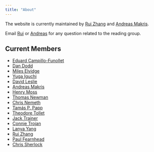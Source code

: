 ```yaml
---
title: "About"
---
```


The website is currently maintained by [Rui Zhang](https://shusheng3927.github.io/) and [Andreas Makris](https://www.linkedin.com/in/andreas-makris-41868b225/). 

Email [Rui](mailto:r.zhang26@lancaster.ac.uk) or [Andreas](mailto:a.makris@lancaster.ac.uk) for any question related to the reading group. 

## Current Members 

- [Eduard Campillo-Funollet](https://www.lancaster.ac.uk/maths/people/eduard-campillo-funollet)
- [Dan Dodd](https://www.lancaster.ac.uk/sci-tech/about-us/people/daniel-dodd)
- [Miles Elvidge](https://www.research.lancs.ac.uk/portal/en/people/miles-elvidge(4b25b20a-4773-47ee-a688-b093352c961e).html)
- [Yuga Iguchi](https://www.yugaiguchi.com)
- [David Leslie](https://www.lancaster.ac.uk/maths/people/david-leslie)
- [Andreas Makris](https://www.linkedin.com/in/andreas-makris-41868b225/)
- [Henry Moss](https://henrymoss.github.io)
- [Thomas Newman](https://www.lancaster.ac.uk/stor-i-student-sites/thomas-newman/)
- [Chris Nemeth](https://chris-nemeth.github.io/)
- [Tamás P. Papp](https://www.lancaster.ac.uk/stor-i-student-sites/tamas-papp/)
- [Theodore Tollet](https://www.lancaster.ac.uk/maths/people/theodore-tollet)
- [Jack Trainer](https://www.lancaster.ac.uk/stor-i/about-us/people/jack-trainer)
- [Connie Trojan](https://www.lancaster.ac.uk/stor-i-student-sites/connie-trojan/)
- [Lanya Yang](https://www.lancaster.ac.uk/stor-i-student-sites/lanya-yang/)
- [Rui Zhang](https://shusheng3927.github.io/)
- [Paul Fearnhead](https://www.lancaster.ac.uk/maths/people/paul-fearnhead)
- [Chris Sherlock](https://www.lancaster.ac.uk/maths/people/christopher-sherlock)
